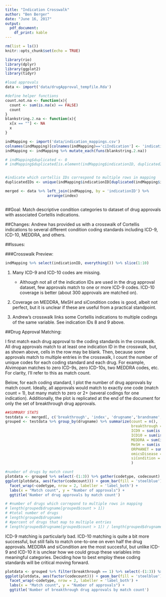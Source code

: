 ```yaml
---
title: "Indication Crosswalk"
author: "Ben Berger"
date: "June 16, 2017"
output:
  pdf_document:
    df_print: kable
---
```


```r
rm(list = ls())
knitr::opts_chunk$set(echo = TRUE)

library(rio)
library(dplyr)
library(ggplot2)
library(tidyr)

#load approvals
data <- import('data/drugApproval_tempfile.Rda')

#define helper functions
count.not.na <- function(x){ 
  count <- sum(is.na(x) == FALSE) 
  count
}
blankstring.2.na <- function(x){
  x[x == ""] <- NA
  x
}

indMapping <- import('data/indication_mappings.csv')
colnames(indMapping)[colnames(indMapping)=='ciIndication'] <- 'indicationID'
indMapping <- indMapping %>% mutate_each(funs(blankstring.2.na))

# indMapping$duplicated <- 0
# indMapping$duplicated[is.element(indMapping$indicationID, duplicatedIDs)] <- 1


#indicate which cortellis IDs correspond to multiple rows in mapping
duplicatedIDs <- unique(indMapping$indicationID[duplicated(indMapping$indicationID)])

merged <- data %>% left_join(indMapping, by = 'indicationID') %>% 
                   arrange(index)



```

##Goal:
Match descriptive condition categories to dataset of drug approvals with associated Cortellis indications. 

##Changes:
Andrew has provided us with a crosswalk of Cortellis indications to several different condition coding standards including ICD-9, ICD-10, MEDDRA, and others.

##Issues:

###Crosswalk Preview:

```r
indMapping %>% select(indicationID, everything()) %>% slice(1:10)

```

1. Many ICD-9 and ICD-10 codes are missing.
    + Although not all of the indication IDs are used in the drug approval dataset, few approvals match to one or more ICD-9 codes. ICD-10 coverage is     better (about 300 approvals are matched on).
    
2. Coverage on MEDDRA, MeSH and siCondition codes is good, albeit not perfect, but it is unclear if these are useful from a practical standpoint.

3. Andrew's crosswalk links some Cortellis indications to multiple codings of the same variable. See indication IDs 8 and 9 above.

\pagebreak

##Drug Approval Matching:

I first match each drug approval to the coding standards in the crosswalk. All drug approvals match to at least one indication ID in the crosswalk, but, as shown above, cells in the row may be blank. Then, because some approvals match to multiple entries in the crosswalk, I count the number of unique codes for each coding standard and each drug. For example, Alvimopan matches to zero ICD-9s, zero ICD-10s, two MEDDRA codes, etc. For clarity, I'll refer to this as match count.

Below, for each coding standard, I plot the number of drug approvals by match count. Ideally, all approvals would match to exactly one code (match count = 1), but many match to zero or 2+ (several codings for one indication). Additionally, the plot is replicated at the end of the document for only the set of breakthrough drug approvals.

```r
##SUMMARY STATS
testdata <- merged[, c('breakthrough', 'index', 'drugname','brandname','indication', colnames(indMapping))] 
grouped <- testdata %>% group_by(drugname) %>% summarize(count = n(),
                                                         breakthrough = mean(breakthrough), #should always return 0 or 1; if not, check data
                                                         ICD9 = sum(is.na(ICD9) == FALSE),
                                                         ICD10 = sum(is.na(ICD10) == FALSE),
                                                         MEDDRA = sum(is.na(MEDDRA) == FALSE),
                                                         MeSH = sum(is.na(MeSH) == FALSE),
                                                         ORPHANET = sum(is.na(ORPHANET) == FALSE),
                                                         omicsDisease = sum(is.na(omicsDisease) == FALSE),
                                                         siCondition = sum(is.na(siCondition) == FALSE)
                                                         )

#number of drugs by match count
plotdata <- grouped %>% select(-(1:3)) %>% gather(codetype, codecount) 
ggplot(plotdata, aes(factor(codecount))) + geom_bar(fill = 'steelblue') +
  facet_wrap(~codetype, nrow = 2, labeller = 'label_both') +
  labs(x = "Match count", y = "Number of approvals") +
  ggtitle('Number of drug approvals by match count') 

# #number of drugs which correpond to multiple rows in mapping
# length(grouped$drugname[grouped$count > 1])
# #total number of drugs
# length(grouped$drugname)
# #percent of drugs that map to multiple entries 
# length(grouped$drugname[grouped$count > 1]) / length(grouped$drugname) 

```

ICD-9 matching is particularly bad. ICD-10 matching is quite a bit more successful, but still fails to match one-to-one on even half the drug approvals. MEDDRA and siCondition are the most succesful, but unlike ICD-9 and ICD-10 it is unclear how we could group these variables into meaningful categories. Deciding how to best employ these coding standards will be critical moving forward. 


```r

plotdata <- grouped %>% filter(breakthrough == 1) %>% select(-(1:3)) %>% gather(codetype, codecount)
ggplot(plotdata, aes(factor(codecount))) + geom_bar(fill = 'steelblue') +
  facet_wrap(~codetype, nrow = 2, labeller = 'label_both') +
  labs(x = "Match count", y = "Number of approvals") +
  ggtitle('Number of breakthrough drug approvals by match count')


```


